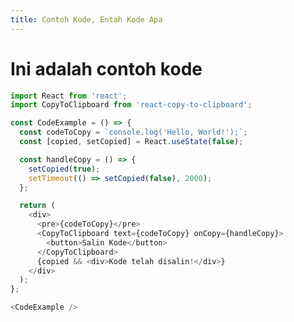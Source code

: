 ```yaml
---
title: Contoh Kode, Entah Kode Apa
---
```


# Ini adalah contoh kode

```js filename="demo.js" {3} copy
import React from 'react';
import CopyToClipboard from 'react-copy-to-clipboard';

const CodeExample = () => {
  const codeToCopy = `console.log('Hello, World!');`;
  const [copied, setCopied] = React.useState(false);

  const handleCopy = () => {
    setCopied(true);
    setTimeout(() => setCopied(false), 2000);
  };

  return (
    <div>
      <pre>{codeToCopy}</pre>
      <CopyToClipboard text={codeToCopy} onCopy={handleCopy}>
        <button>Salin Kode</button>
      </CopyToClipboard>
      {copied && <div>Kode telah disalin!</div>}
    </div>
  );
};

<CodeExample />